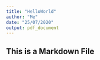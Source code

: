 ```yaml
---
title: "HelloWorld"
author: "Me"
date: "25/07/2020"
output: pdf_document
---
```

## This is a Markdown File